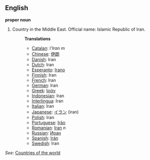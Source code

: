 ==English==

'''proper noun'''

# Country in the Middle East. Official name: Islamic Republic of Iran.
#:'''Translations'''
#:*[[Catalan]]: l'''Iran''  ''m''
#:*[[Chinese]]: [[伊朗]]
#:*[[Danish]]: Iran
#:*[[Dutch]]: Iran
#:*[[Esperanto]]: [[Irano]]
#:*[[Finnish]]: Iran
#:*[[French]]: Iran
#:*[[German]]: Iran
#:*[[Greek]]: [[Ιράν]]
#:*[[Indonesian]]: Iran
#:*[[Interlingua]]: Iran
#:*[[Italian]]: Iran
#:*[[Japanese]]: [[イラン]] (iran)
#:*[[Polish]]: Iran
#:*[[Portuguese]]: [[Irão]]
#:*[[Romanian]]: [[Iran]] ''n''
#:*[[Russian]]: [[Иран]]
#:*[[Spanish]]: [[Irán]]
#:*[[Swedish]]: Iran

''See'': [[Countries of the world]]